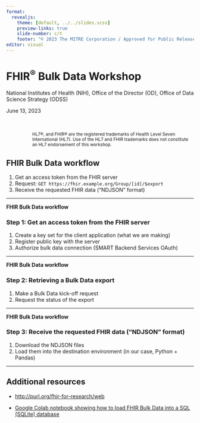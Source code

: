 ```yaml
---
format:
  revealjs:
    theme: [default, ../../slides.scss]
    preview-links: true
    slide-number: c/t
    footer: "© 2023 The MITRE Corporation / Approved for Public Release / Case #23-0966"
editor: visual
---
```


# FHIR<sup>®</sup> Bulk Data Workshop {background-image="../../images/nih_slide_background.png" background-size="100vw 100vh" background-color="#20558A"}

National Institutes of Health (NIH), Office of the Director (OD), Office of Data Science Strategy (ODSS)

June 13, 2023 <br><br><br>

::: {style="padding-left: 5em;"}
<small>HL7®, and FHIR® are the registered trademarks of Health Level Seven International (HL7). Use of the HL7 and FHIR trademarks does not constitute an HL7 endorsement of this workshop.</small>
:::

::: footer
:::

## FHIR Bulk Data workflow

1.  Get an access token from the FHIR server
2.  Request: `GET https://fhir.example.org/Group/[id]/$export`
3.  Receive the requested FHIR data ("NDJSON" format)

------------------------------------------------------------------------

**FHIR Bulk Data workflow**

### Step 1: Get an access token from the FHIR server

1.  Create a key set for the client application (what we are making)
2.  Register public key with the server
3.  Authorize bulk data connection (SMART Backend Services OAuth)

------------------------------------------------------------------------

**FHIR Bulk Data workflow**

### Step 2: Retrieving a Bulk Data export

1.  Make a Bulk Data kick-off request
2.  Request the status of the export

------------------------------------------------------------------------

**FHIR Bulk Data workflow**

### Step 3: Receive the requested FHIR data ("NDJSON" format)

1.  Download the NDJSON files
2.  Load them into the destination environment (in our case, Python + Pandas)

------------------------------------------------------------------------

## Additional resources

-   <http://purl.org/fhir-for-research/web>

-   [Google Colab notebook showing how to load FHIR Bulk Data into a SQL (SQLite) database](https://colab.research.google.com/drive/1HhEEB3MJ8LbMP2ta946s8OARPc5RflHu)
